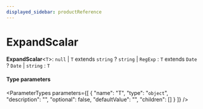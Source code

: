 ```yaml
---
displayed_sidebar: productReference
---
```



# ExpandScalar

 **ExpandScalar**<`T`\>: ``null`` \| `T` extends `string` ? `string` \| `RegExp` : `T` extends `Date` ? `Date` \| `string` : `T`

#### Type parameters

<ParameterTypes parameters={[
  {
    "name": "T",
    "type": "`object`",
    "description": "",
    "optional": false,
    "defaultValue": "",
    "children": []
  }
]} />
